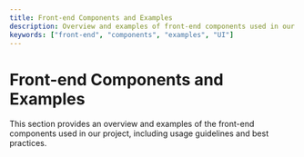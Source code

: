 ```yaml
---
title: Front-end Components and Examples
description: Overview and examples of front-end components used in our project
keywords: ["front-end", "components", "examples", "UI"]
---
```


# Front-end Components and Examples

This section provides an overview and examples of the front-end components used in our project, including usage guidelines and best practices.
